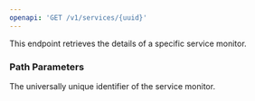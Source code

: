 ```yaml
---
openapi: 'GET /v1/services/{uuid}'
---
```


This endpoint retrieves the details of a specific service monitor.

### Path Parameters

<ParamField path="uuid" type="string" required>
  The universally unique identifier of the service monitor.
</ParamField> 